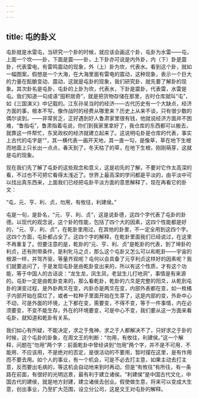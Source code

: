 ```yaml
---
---
---
```

title: 屯的卦义
---




屯卦就是水雷屯，当研究一个卦的时候，就应该会画这个卦，屯卦为水雷——屯，上面一个坎——卦，下面是震——卦，上下卦亦可说是内外卦，内（下）卦是震卦，代表雷电，有雷鸣震动的现象，外（上）卦为坎，代表水。看到这个卦，就如一幅图案，假想是一个大海，在大海里面有雷电的震动，这种现象，表示一个巨大的力量在酝酿变动、震动，这就是屯卦的现象，我们研究卦，就先要了解卦的现象。其次卦名是屯卦，屯卦的上卦为坎，代表水，下卦是震卦，代表雷，水雷是屯。我们知道一句成语“囤积居奇”，就是把货物存储在那里，古时仓库就叫“屯”，如《三国演义》中记载的。江东孙吴当时的经济——古代历史有一个大缺点，经济方面的事，根本不写，像作战时的经费从哪里来？历史上从来不谈，只有很少数的偶尔谈到。——非常贫乏，正好遇到好人鲁肃家里很有钱，他就说经济方面并不困难，“鲁指屯”，鲁肃指着屯说，你们到我家里拿好了，我仓库的东西都可以搬去，就靠这一件帮忙，东吴政权的经济就建立起来了。这说明屯卦是仓库的代表，事实上古代的屯字是“”，其一横代表一画开天地，其一直一勾，是像草，草在地下生根而地面上只长出一点点，春天到了，冬天枯了的草，在地下生根，刚刚萌芽，这就是屯的现象。

现在我们先了解了屯卦的这些观念和意义，这是初先的了解，不要对它作太高深的看，不过也不可把它看得太浅近了。世界上最高深的学问都是平淡的，由平淡中可以找出真东西来，上面我们已经把屯卦平淡方面的意思解释了，现在再看它的卦文：

“屯，元、亨、利、贞，勿用，有攸往，利建侯。”

屯是一句，是卦名，“元、亨、利、贞”，这是说卦德，这四个字代表了屯卦的卦德。以现代的观念说，这个卦的性能，包括了四个大的因素，这四个性能都是好的，“元、亨、利、贞”，在乾卦里用过，在其他的卦里，不一定全用到这四个字。这四个方面，屯卦都占全了。这四个字的解释，在乾卦里面我们已经说过，在这里不再重复了。但要注意的是，乾卦的“元、亨、利、贞”是乾卦的代表，到了坤卦的利贞，还有附带条件，是利牝马之贞，那么这个屯卦又怎么可以和乾卦——宇宙的根源一样，并驾齐驱，等量齐观呢？屯何以会具备了元亨利贞这样好的因素呢？我们就要追问了，于是发现屯卦是由乾卦变出来的，所以有这个性质，才有这个功能，等于中国人的古话说：“龙生龙，凤生凤，老鼠生儿打地洞”，事情是有来源的。屯卦一定是由乾卦变来的，那么看乾卦，乾卦的六爻是完整的阳爻，从乾到屯卦的演变过程，是外卦两爻在变，内卦亦是两爻在变，内部外表都在变，如一枚橘子内部开始在腐烂了，或者一粒种子里面开始在生芽了，这是内部的变，外卦中心不动，可是外面的环境，上下都在变，需要变，不得不变，等于一件事情，内在必须要变，不变不能生存，外在的环境要变，可是中心不变，我们要从这一方面来看屯卦，就知道和乾卦有关系。

我们如心有所疑，不能决定，求之于鬼神、求之于人都解决不了，只好求之于卦的时候，这个屯卦的卦象，在周文王的判断：“勿用，有攸往，利建侯。”这一个解释，问题在“勿用”两个字：前面乾卦中曾经讲到“勿用”两个字，并不是不可用、不能用、不应该用，不是绝对的否定，是很活动的不要用，暂时摆在这里，是有作用而不要去用。如个人的事业，有一个机会，可是不必去打主意，如果主动去打主意，反而要出毛病的，等这机会自动地来到时再动。但是“有攸往”有所往，有一条路在前面，有很好的光明远景，最有利于建立诸侯。“利建侯”是中国古代文化，中国古代的建侯，就是地方封建，建立诸侯去创业。假使做生意，将来可以变成大生意，创出事业，乃至扩大范围，设立分公司，这是文王对屯卦的解释。